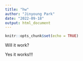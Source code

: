 ```yaml
---
title: "hw"
author: "Jinyoung Park"
date: "2022-09-18"
output: html_document
---
```


```r
knitr::opts_chunk$set(echo = TRUE)
```


Will it work? 

Yes it works!!! 
